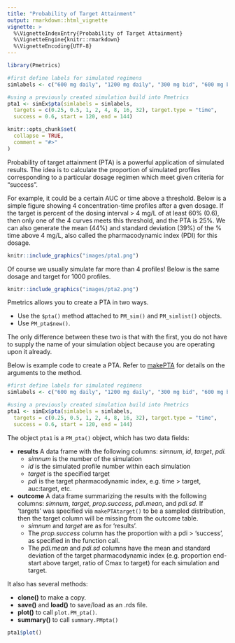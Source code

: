 ```yaml
---
title: "Probability of Target Attainment"
output: rmarkdown::html_vignette
vignette: >
  %\VignetteIndexEntry{Probability of Target Attainment}
  %\VignetteEngine{knitr::rmarkdown}
  %\VignetteEncoding{UTF-8}
---
```



```r
library(Pmetrics)
```

```r
#first define labels for simulated regimens
simlabels <- c("600 mg daily", "1200 mg daily", "300 mg bid", "600 mg bid")

#using a previously created simulation build into Pmetrics
pta1 <- simEx$pta(simlabels = simlabels,
  targets = c(0.25, 0.5, 1, 2, 4, 8, 16, 32), target.type = "time",
  success = 0.6, start = 120, end = 144)

knitr::opts_chunk$set(
  collapse = TRUE,
  comment = "#>"
)
```

Probability of target attainment (PTA) is a powerful application of simulated results. The idea is to calculate the proportion of simulated profiles corresponding to a particular dosage regimen which meet given criteria for "success". 

For example, it could be a certain AUC or time above a threshold. Below is a simple figure showing 4 concentration-time profiles after a gven dosage. If the target is percent of the dosing interval > 4 mg/L of at least 60% (0.6), then only one of the 4 curves meets this threshold, and the PTA is 25%. We can also generate the mean (44%) and standard deviation (39%) of the % time above 4 mg/L, also called the pharmacodynamic index (PDI) for this dosage.

```r
knitr::include_graphics("images/pta1.png")
```

Of course we usually simulate far more than 4 profiles! Below is the same dosage and target for 1000 profiles.

```r
knitr::include_graphics("images/pta2.png")
```

Pmetrics allows you to create a PTA in two ways.

* Use the `$pta()` method attached to `PM_sim()` and `PM_simlist()` objects.
* Use `PM_pta$new()`.

The only difference between these two is that with the first, you do not have to supply the name of your simulation object because you are operating upon it already. 

Below is example code to create a PTA. Refer to [makePTA](https://lapkb.github.io/Pmetrics/reference/makePTA.html) for details on the arguments to the method.

```r
#first define labels for simulated regimens
simlabels <- c("600 mg daily", "1200 mg daily", "300 mg bid", "600 mg bid")

#using a previously created simulation build into Pmetrics
pta1 <- simEx$pta(simlabels = simlabels,
  targets = c(0.25, 0.5, 1, 2, 4, 8, 16, 32), target.type = "time",
  success = 0.6, start = 120, end = 144)
```

The object `pta1` is a `PM_pta()` object, which has two data fields:

* **results** A data frame with the following columns: *simnum*, *id*, *target*, *pdi.* 
  - *simnum* is the number of the simulation
  - *id* is the simulated profile number within each simulation
  - *target* is the specified target
  - *pdi* is the target pharmacodynamic index, e.g. time > target, auc:target, etc.
* **outcome** A data frame summarizing the results with the following columns: *simnum*, *target*, *prop.success*, *pdi.mean*, and *pdi.sd.* If 'targets' was specified via `makePTAtarget()` to be a sampled distribution, then the target column will be missing from the outcome table. 
  - *simnum* and *target* are as for 'results'. 
  - The *prop.success* column has the proportion with a pdi > 'success', as specified in the function call. 
  - The *pdi.mean* and *pdi.sd* columns have the mean and standard deviation of the target pharmacodynamic index (e.g. proportion end-start above target, ratio of Cmax to target) for each simulation and target.


It also has several methods:

* **clone()** to make a copy.
* **save()** and **load()** to save/load as an .rds file.
* **plot()** to call `plot.PM_pta()`.
* **summary()** to call `summary.PMpta()`

```r
pta1$plot()
```

